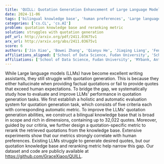 ```yaml
---
title: 'QUILL: Quotation Generation Enhancement of Large Language Models'
date: 2024-11-06
tags: ['bilingual knowledge base', 'human preferences', 'Large language models', 'reranking metric', 'automatic metrics', 'evaluation system', 'quotation generation']
categories: ['cs.CL', 'cs.AI']
problem: quotation knowledge base and reranking metric
solution: struggles with quotation generation
pdf_url: http://arxiv.org/pdf/2411.03675v1
arx_url: http://arxiv.org/abs/2411.03675v1
score: 6
authors: ['Jin Xiao', 'Bowei Zhang', 'Qianyu He', 'Jiaqing Liang', 'Feng Wei', 'Jinglei Chen', 'Zujie Liang', 'Deqing Yang', 'Yanghua Xiao']
affiliations_aligned: ['School of Data Science, Fudan University', 'School of Data Science, Fudan University', 'Shanghai Key Laboratory of Data Science, School of Computer Science, Fudan University', 'School of Data Science, Fudan University', 'MYbank, Ant Group', 'MYbank, Ant Group', 'MYbank, Ant Group', 'School of Data Science, Fudan University', 'Shanghai Key Laboratory of Data Science, School of Computer Science, Fudan University']
affiliations: ['School of Data Science, Fudan University', 'MYbank, Ant Group', 'Shanghai Key Laboratory of Data Science, School of Computer Science, Fudan University']
---
```



While Large language models (LLMs) have become excellent writing assistants, they still struggle with quotation generation. This is because they either hallucinate when providing factual quotations or fail to provide quotes that exceed human expectations. To bridge the gap, we systematically study how to evaluate and improve LLMs' performance in quotation generation tasks. We first establish a holistic and automatic evaluation system for quotation generation task, which consists of five criteria each with corresponding automatic metric. To improve the LLMs' quotation generation abilities, we construct a bilingual knowledge base that is broad in scope and rich in dimensions, containing up to 32,022 quotes. Moreover, guided by our critiria, we further design a quotation-specific metric to rerank the retrieved quotations from the knowledge base. Extensive experiments show that our metrics strongly correlate with human preferences. Existing LLMs struggle to generate desired quotes, but our quotation knowledge base and reranking metric help narrow this gap. Our dataset and code are publicly available at https://github.com/GraceXiaoo/QUILL.